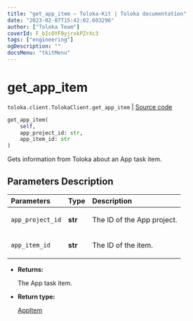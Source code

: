 ```yaml
---
title: "get_app_item — Toloka-Kit | Toloka documentation"
date: "2023-02-07T15:42:02.603296"
author: ["Toloka Team"]
coverId: F_bIcOYF9yjrxkPZrXc3
tags: ["engineering"]
ogDescription: ""
docsMenu: "tkitMenu"
---
```


# get_app_item
`toloka.client.TolokaClient.get_app_item` | [Source code](https://github.com/Toloka/toloka-kit/blob/v1.1.3/src/client/__init__.py#L3829)

```python
get_app_item(
    self,
    app_project_id: str,
    app_item_id: str
)
```

Gets information from Toloka about an App task item.

## Parameters Description

| Parameters | Type | Description |
| :----------| :----| :-----------|
`app_project_id`|**str**|<p>The ID of the App project.</p>
`app_item_id`|**str**|<p>The ID of the item.</p>

* **Returns:**

  The App task item.

* **Return type:**

  [AppItem](/docs-new/toloka-kit/reference/toloka.client.app.AppItem)
